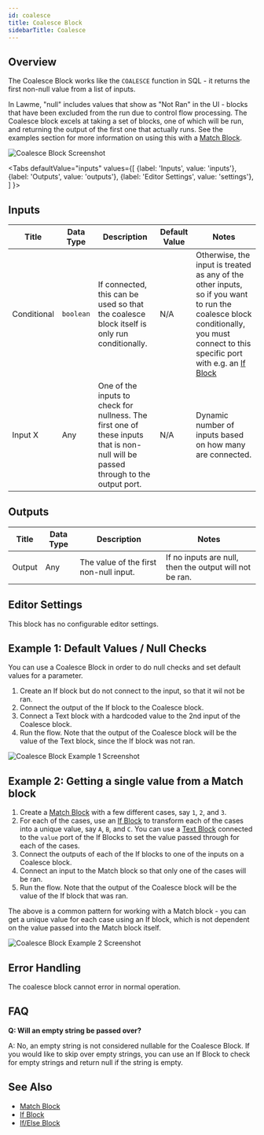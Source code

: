 ```yaml
---
id: coalesce
title: Coalesce Block
sidebarTitle: Coalesce
---
```



## Overview

The Coalesce Block works like the `COALESCE` function in SQL - it returns the first non-null value from a list of inputs.

In Lawme, "null" includes values that show as "Not Ran" in the UI - blocks that have been excluded from the run due to control flow processing.
The Coalesce block excels at taking a set of blocks, one of which will be run, and returning the output of the first one that actually runs. See
the examples section for more information on using this with a [Match Block](./match.mdx).

![Coalesce Block Screenshot](./assets/coalesce-block.png)

<Tabs
  defaultValue="inputs"
  values={[
    {label: 'Inputs', value: 'inputs'},
    {label: 'Outputs', value: 'outputs'},
    {label: 'Editor Settings', value: 'settings'},
  ]
}>

<TabItem value="inputs">

## Inputs

| Title       | Data Type | Description                                                                                                                        | Default Value | Notes                                                                                                                                                                                      |
| ----------- | --------- | ---------------------------------------------------------------------------------------------------------------------------------- | ------------- | ------------------------------------------------------------------------------------------------------------------------------------------------------------------------------------------ |
| Conditional | `boolean` | If connected, this can be used so that the coalesce block itself is only run conditionally.                                         | N/A           | Otherwise, the input is treated as any of the other inputs, so if you want to run the coalesce block conditionally, you must connect to this specific port with e.g. an [If Block](./if.mdx) |
| Input X     | Any       | One of the inputs to check for nullness. The first one of these inputs that is non-null will be passed through to the output port. | N/A           | Dynamic number of inputs based on how many are connected.                                                                                                                                  |

</TabItem>

<TabItem value="outputs">

## Outputs

| Title  | Data Type | Description                            | Notes                                                   |
| ------ | --------- | -------------------------------------- | ------------------------------------------------------- |
| Output | Any       | The value of the first non-null input. | If no inputs are null, then the output will not be ran. |

</TabItem>

<TabItem value="settings">

## Editor Settings

This block has no configurable editor settings.

</TabItem>

</Tabs>

## Example 1: Default Values / Null Checks

You can use a Coalesce Block in order to do null checks and set default values for a parameter.

1. Create an If block but do not connect to the input, so that it wil not be ran.
2. Connect the output of the If block to the Coalesce block.
3. Connect a Text block with a hardcoded value to the 2nd input of the Coalesce block.
4. Run the flow. Note that the output of the Coalesce block will be the value of the Text block, since the If block was not ran.

![Coalesce Block Example 1 Screenshot](./assets/coalesce-block-example-01.png)

## Example 2: Getting a single value from a Match block

1. Create a [Match Block](./match.mdx) with a few different cases, say `1`, `2`, and `3`.
2. For each of the cases, use an [If Block](./if.mdx) to transform each of the cases into a unique value, say `A`, `B`, and `C`. You can use a [Text Block](./text.mdx) connected to the `value` port of the If Blocks to set the value passed through for each of the cases.
3. Connect the outputs of each of the If blocks to one of the inputs on a Coalesce block.
4. Connect an input to the Match block so that only one of the cases will be ran.
5. Run the flow. Note that the output of the Coalesce block will be the value of the If block that was ran.

The above is a common pattern for working with a Match block - you can get a unique value for each case using an If block, which is not dependent on the value passed into the Match block itself.

![Coalesce Block Example 2 Screenshot](./assets/coalesce-block-example-02.png)

## Error Handling

The coalesce block cannot error in normal operation.

## FAQ

**Q: Will an empty string be passed over?**

A: No, an empty string is not considered nullable for the Coalesce Block. If you would like to skip over empty strings, you can use an If Block to check for empty strings and return null if the string is empty.

## See Also

- [Match Block](./match.mdx)
- [If Block](./if.mdx)
- [If/Else Block](./if-else.mdx)
